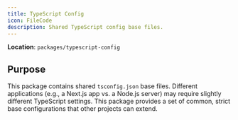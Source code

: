 ```yaml
---
title: TypeScript Config
icon: FileCode
description: Shared TypeScript config base files.
---
```


**Location**: `packages/typescript-config`

## Purpose

This package contains shared `tsconfig.json` base files. Different applications (e.g., a Next.js app vs. 
a Node.js server) may require slightly different TypeScript settings.
This package provides a set of common, strict base configurations that other projects can extend.
